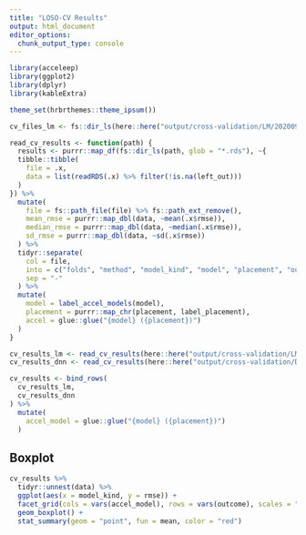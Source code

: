```yaml
---
title: "LOSO-CV Results"
output: html_document
editor_options: 
  chunk_output_type: console
---
```


```r
library(acceleep)
library(ggplot2)
library(dplyr)
library(kableExtra)

theme_set(hrbrthemes::theme_ipsum())
```

```r
cv_files_lm <- fs::dir_ls(here::here("output/cross-validation/LM/20200901170538/"), glob = "*.rds")

read_cv_results <- function(path) {
  results <- purrr::map_df(fs::dir_ls(path, glob = "*.rds"), ~{
  tibble::tibble(
    file = .x,
    data = list(readRDS(.x) %>% filter(!is.na(left_out)))
  )
}) %>%
  mutate(
    file = fs::path_file(file) %>% fs::path_ext_remove(),
    mean_rmse = purrr::map_dbl(data, ~mean(.x$rmse)),
    median_rmse = purrr::map_dbl(data, ~median(.x$rmse)),
    sd_rmse = purrr::map_dbl(data, ~sd(.x$rmse))
  ) %>%
  tidyr::separate(
    col = file,
    into = c("folds", "method", "model_kind", "model", "placement", "outcome", "res", "timestamp"),
    sep = "-"
  ) %>%
  mutate(
    model = label_accel_models(model),
    placement = purrr::map_chr(placement, label_placement),
    accel = glue::glue("{model} ({placement})")
  )
}

cv_results_lm <- read_cv_results(here::here("output/cross-validation/LM/20200901170538/"))
cv_results_dnn <- read_cv_results(here::here("output/cross-validation/DNN/20200901170611/"))

cv_results <- bind_rows(
  cv_results_lm,
  cv_results_dnn
) %>%
  mutate(
    accel_model = glue::glue("{model} ({placement})")
  )

```

## Boxplot

```r
cv_results %>%
  tidyr::unnest(data) %>%
  ggplot(aes(x = model_kind, y = rmse)) +
  facet_grid(cols = vars(accel_model), rows = vars(outcome), scales = "free_y") +
  geom_boxplot() +
  stat_summary(geom = "point", fun = mean, color = "red")
```

